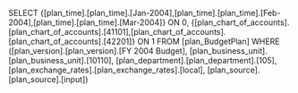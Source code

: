 SELECT {[plan_time].[plan_time].[Jan-2004],[plan_time].[plan_time].[Feb-2004],[plan_time].[plan_time].[Mar-2004]} ON 0, {[plan_chart_of_accounts].[plan_chart_of_accounts].[41101],[plan_chart_of_accounts].[plan_chart_of_accounts].[42201]} ON 1 FROM [plan_BudgetPlan] WHERE ([plan_version].[plan_version].[FY 2004 Budget], [plan_business_unit].[plan_business_unit].[10110], [plan_department].[plan_department].[105], [plan_exchange_rates].[plan_exchange_rates].[local], [plan_source].[plan_source].[input])